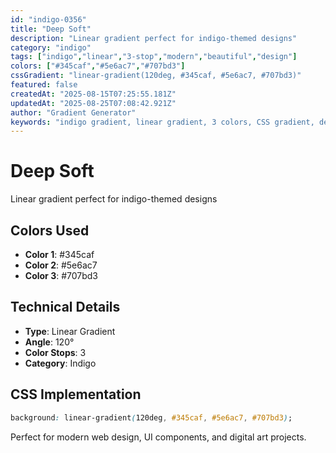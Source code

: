 ```yaml
---
id: "indigo-0356"
title: "Deep Soft"
description: "Linear gradient perfect for indigo-themed designs"
category: "indigo"
tags: ["indigo","linear","3-stop","modern","beautiful","design"]
colors: ["#345caf","#5e6ac7","#707bd3"]
cssGradient: "linear-gradient(120deg, #345caf, #5e6ac7, #707bd3)"
featured: false
createdAt: "2025-08-15T07:25:55.181Z"
updatedAt: "2025-08-25T07:08:42.921Z"
author: "Gradient Generator"
keywords: "indigo gradient, linear gradient, 3 colors, CSS gradient, design, #345caf, #5e6ac7, #707bd3"
---
```


# Deep Soft

Linear gradient perfect for indigo-themed designs

## Colors Used
- **Color 1**: #345caf
- **Color 2**: #5e6ac7
- **Color 3**: #707bd3

## Technical Details
- **Type**: Linear Gradient
- **Angle**: 120°
- **Color Stops**: 3
- **Category**: Indigo

## CSS Implementation
```css
background: linear-gradient(120deg, #345caf, #5e6ac7, #707bd3);
```

Perfect for modern web design, UI components, and digital art projects.
